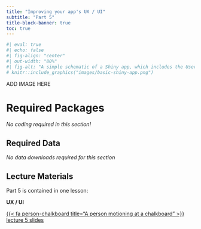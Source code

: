 ```yaml
---
title: "Improving your app's UX / UI"
subtitle: "Part 5"
title-block-banner: true
toc: true
---
```


```r
#| eval: true 
#| echo: false
#| fig-align: "center"
#| out-width: "80%" 
#| fig-alt: "A simple schematic of a Shiny app, which includes the User Interface (UI, colored in blue) and the Server (colored in orange). The UI creates what the user will see and interact with, while the server builds the outputs that react and update based on user inputs."
# knitr::include_graphics("images/basic-shiny-app.png")
```

::: {.center-text .body-text-s .gray-text}
ADD IMAGE HERE
:::

# Required Packages

*No coding required in this section!*

## Required Data

*No data downloads required for this section*

## Lecture Materials

Part 5 is contained in one lesson:

::: {.center-text}
[**UX / UI**]{.teal-text .body-text-m}

[{{< fa person-chalkboard title="A person motioning at a chalkboard" >}} lecture 5 slides](slides/part5-ux-ui-slides.qmd){.btn role="button" target="_blank"} 
:::
